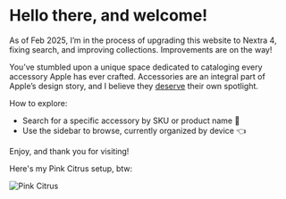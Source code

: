 
# Hello there, and welcome!

<Callout type='info' emoji='🙃'>As of Feb 2025, I’m in the process of upgrading this website to Nextra 4, fixing search, and improving collections. Improvements are on the way!</Callout>

You’ve stumbled upon a unique space dedicated to cataloging every accessory Apple has ever crafted.
Accessories are an integral part of Apple’s design story, and I believe they [deserve](why.md) their own spotlight.

How to explore:

- Search for a specific accessory by SKU or product name 🏹
- Use the sidebar to browse, currently organized by device 👈

Enjoy, and thank you for visiting!

Here's my Pink Citrus setup, btw:

![Pink Citrus](https://cloudfront.everycase.org/assets/citrus.webp)